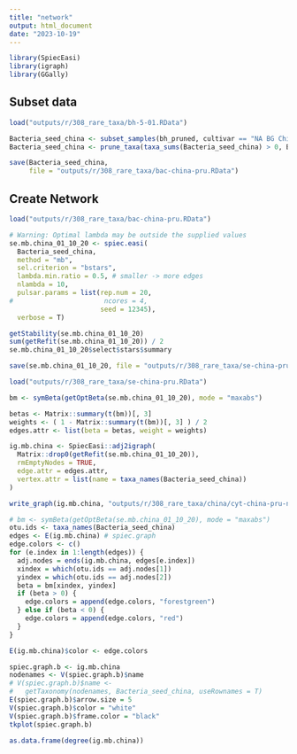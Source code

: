 ```yaml
---
title: "network"
output: html_document
date: "2023-10-19"
---
```


```r
library(SpiecEasi)
library(igraph)
library(GGally)
```

## Subset data

```r
load("outputs/r/308_rare_taxa/bh-5-01.RData")

Bacteria_seed_china <- subset_samples(bh_pruned, cultivar == "NA BG China")
Bacteria_seed_china <- prune_taxa(taxa_sums(Bacteria_seed_china) > 0, Bacteria_seed_china); Bacteria_seed_china # 532 taxa / 392 taxa

save(Bacteria_seed_china, 
     file = "outputs/r/308_rare_taxa/bac-china-pru.RData")
```

## Create Network

```r
load("outputs/r/308_rare_taxa/bac-china-pru.RData")

# Warning: Optimal lambda may be outside the supplied values
se.mb.china_01_10_20 <- spiec.easi(
  Bacteria_seed_china,
  method = "mb",
  sel.criterion = "bstars",
  lambda.min.ratio = 0.5, # smaller -> more edges
  nlambda = 10,
  pulsar.params = list(rep.num = 20, 
#                       ncores = 4, 
                       seed = 12345),
  verbose = T)

getStability(se.mb.china_01_10_20) 
sum(getRefit(se.mb.china_01_10_20)) / 2 
se.mb.china_01_10_20$select$stars$summary

save(se.mb.china_01_10_20, file = "outputs/r/308_rare_taxa/se-china-pru.RData")
```

```r
load("outputs/r/308_rare_taxa/se-china-pru.RData")

bm <- symBeta(getOptBeta(se.mb.china_01_10_20), mode = "maxabs")

betas <- Matrix::summary(t(bm))[, 3]
weights <- ( 1 - Matrix::summary(t(bm))[, 3] ) / 2
edges.attr <- list(beta = betas, weight = weights)

ig.mb.china <- SpiecEasi::adj2igraph(
  Matrix::drop0(getRefit(se.mb.china_01_10_20)),
  rmEmptyNodes = TRUE,
  edge.attr = edges.attr,
  vertex.attr = list(name = taxa_names(Bacteria_seed_china))
)

write_graph(ig.mb.china, "outputs/r/308_rare_taxa/china/cyt-china-pru-network.gml", format = "gml")
```

```r
# bm <- symBeta(getOptBeta(se.mb.china_01_10_20), mode = "maxabs")
otu.ids <- taxa_names(Bacteria_seed_china)
edges <- E(ig.mb.china) # spiec.graph
edge.colors <- c()
for (e.index in 1:length(edges)) {
  adj.nodes = ends(ig.mb.china, edges[e.index])
  xindex = which(otu.ids == adj.nodes[1])
  yindex = which(otu.ids == adj.nodes[2])
  beta = bm[xindex, yindex]
  if (beta > 0) {
    edge.colors = append(edge.colors, "forestgreen")
  } else if (beta < 0) {
    edge.colors = append(edge.colors, "red")
  }
}
```

```r
E(ig.mb.china)$color <- edge.colors

spiec.graph.b <- ig.mb.china
nodenames <- V(spiec.graph.b)$name
# V(spiec.graph.b)$name <-
#   getTaxonomy(nodenames, Bacteria_seed_china, useRownames = T)
E(spiec.graph.b)$arrow.size = 5
V(spiec.graph.b)$color = "white"
V(spiec.graph.b)$frame.color = "black"
tkplot(spiec.graph.b)
```

```r
as.data.frame(degree(ig.mb.china))

```

